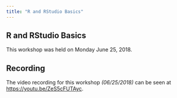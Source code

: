 ```yaml
---
title: "R and RStudio Basics"
---
```


## R and RStudio Basics

This workshop was held on Monday June 25, 2018.

## Recording

The video recording for this workshop _(06/25/2018)_ can be seen at [https://youtu.be/ZeS5cFUTAyc](https://youtu.be/ZeS5cFUTAyc).






